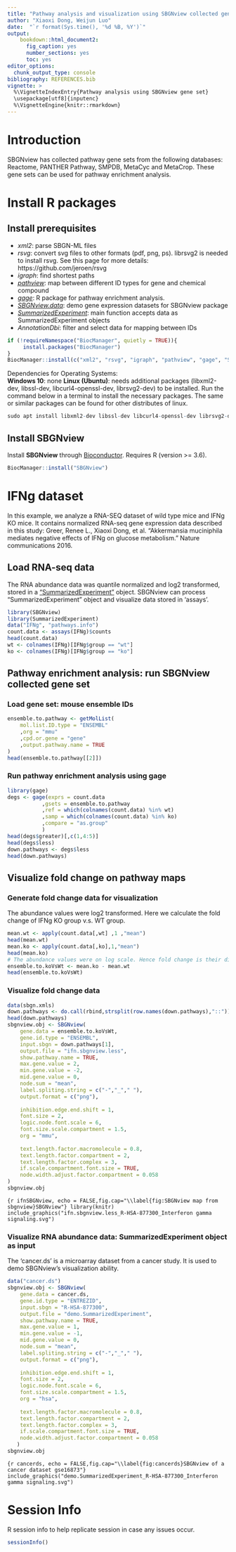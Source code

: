 ```yaml
---
title: "Pathway analysis and visualization using SBGNview collected gene set"
author: "Xiaoxi Dong, Weijun Luo"
date:  "`r format(Sys.time(), '%d %B, %Y')`"
output: 
    bookdown::html_document2:
      fig_caption: yes
      number_sections: yes
      toc: yes
editor_options: 
  chunk_output_type: console
bibliography: REFERENCES.bib
vignette: >
  %\VignetteIndexEntry{Pathway analysis using SBGNview gene set}
  \usepackage[utf8]{inputenc}
  %\VignetteEngine{knitr::rmarkdown}
---
```

# Introduction
SBGNview has collected pathway gene sets from the following databases: Reactome, PANTHER Pathway, SMPDB, MetaCyc and MetaCrop. These gene sets can be used for pathway enrichment analysis.

# Install R packages

## Install prerequisites

* *xml2*: parse SBGN-ML files
* *rsvg*: convert svg files to other formats (pdf, png, ps). librsvg2 is needed to install rsvg. See this page for more details: https://github.com/jeroen/rsvg
* *igraph*: find shortest paths
* [*pathview*](https://bioconductor.org/packages/release/bioc/html/pathview.html): map between different ID types for gene and chemical compound
* [*gage*](https://bioconductor.org/packages/release/bioc/html/gage.html): R package for pathway enrichment analysis.
* [*SBGNview.data*](https://bioconductor.org/packages/release/data/experiment/html/SBGNview.data.html): demo gene expression datasets for SBGNview package
* [*SummarizedExperiment*](https://bioconductor.org/packages/release/bioc/html/SummarizedExperiment.html): main function accepts data as SummarizedExperiment objects
* *AnnotationDbi*: filter and select data for mapping between IDs

```r
if (!requireNamespace("BiocManager", quietly = TRUE)){
     install.packages("BiocManager")
}
BiocManager::install(c("xml2", "rsvg", "igraph", "pathview", "gage", "SummarizedExperiment", "AnnotationDbi"))
```

Dependencies for Operating Systems:  
**Windows 10**: none
**Linux (Ubuntu)**: needs additional packages (libxml2-dev, libssl-dev, libcurl4-openssl-dev, librsvg2-dev) to be installed. Run the command below in a terminal to install the necessary packages. The same or similar packages can be found for other distributes of linux.
```r
sudo apt install libxml2-dev libssl-dev libcurl4-openssl-dev librsvg2-dev
```

## Install SBGNview
Install **SBGNview** through [Bioconductor](https://bioconductor.org/packages/release/bioc/html/SBGNview.html). Requires R (version >= 3.6).
```r
BiocManager::install("SBGNview")
```

# IFNg dataset

In this example, we analyze a RNA-SEQ dataset of wild type mice and IFNg KO mice. It contains normalized RNA-seq gene expression data described in this study: Greer, Renee L., Xiaoxi Dong, et al. "Akkermansia muciniphila mediates negative effects of IFNg on glucose metabolism." Nature communications 2016.

## Load RNA-seq data
The RNA abundance data was quantile normalized and log2 transformed, stored in a ["SummarizedExperiment"](https://bioconductor.org/packages/release/bioc/html/SummarizedExperiment.html) object. SBGNview can process "SummarizedExperiment" object and visualize data stored in 'assays'.

```r
library(SBGNview)
library(SummarizedExperiment)
data("IFNg", "pathways.info")
count.data <- assays(IFNg)$counts
head(count.data)
wt <- colnames(IFNg)[IFNg$group == "wt"]
ko <- colnames(IFNg)[IFNg$group == "ko"]

```

## Pathway enrichment analysis: run SBGNview collected gene set
### Load gene set: mouse ensemble IDs
```r
ensemble.to.pathway <- getMolList(
    mol.list.ID.type = "ENSEMBL"
    ,org = "mmu"
    ,cpd.or.gene = "gene"
    ,output.pathway.name = TRUE
)
head(ensemble.to.pathway[[2]])
```


### Run pathway enrichment analysis using gage
```r
library(gage)
degs <- gage(exprs = count.data
           ,gsets = ensemble.to.pathway
           ,ref = which(colnames(count.data) %in% wt)
           ,samp = which(colnames(count.data) %in% ko)
           ,compare = "as.group"
           )
head(degs$greater)[,c(1,4:5)]
head(degs$less)
down.pathways <- degs$less
head(down.pathways)
```

## Visualize fold change on pathway maps
### Generate fold change data for visualization
The abundance values were log2 transformed. Here we calculate the fold change of IFNg KO group v.s. WT group. 
```r
mean.wt <- apply(count.data[,wt] ,1 ,"mean")
head(mean.wt)
mean.ko <- apply(count.data[,ko],1,"mean")
head(mean.ko)
# The abundance values were on log scale. Hence fold change is their difference.
ensemble.to.koVsWt <- mean.ko - mean.wt
head(ensemble.to.koVsWt)
```



### Visualize fold change data
```r
data(sbgn.xmls)
down.pathways <- do.call(rbind,strsplit(row.names(down.pathways),"::"))[,1]
head(down.pathways)
sbgnview.obj <- SBGNview(
    gene.data = ensemble.to.koVsWt,
    gene.id.type = "ENSEMBL",
    input.sbgn = down.pathways[1],
    output.file = "ifn.sbgnview.less",
    show.pathway.name = TRUE,
    max.gene.value = 2,
    min.gene.value = -2,
    mid.gene.value = 0,
    node.sum = "mean",
    label.spliting.string = c("-","_"," "), 
    output.format = c("png"),
    
    inhibition.edge.end.shift = 1,
    font.size = 2,
    logic.node.font.scale = 6,
    font.size.scale.compartment = 1.5,
    org = "mmu",
    
    text.length.factor.macromolecule = 0.8,
    text.length.factor.compartment = 2,
    text.length.factor.complex = 3,
    if.scale.compartment.font.size = TRUE,
    node.width.adjust.factor.compartment = 0.058 
)
sbgnview.obj
```
```{r ifnSBGNview, echo = FALSE,fig.cap="\\label{fig:SBGNview map from sbgnview}SBGNview"}
library(knitr)
include_graphics("ifn.sbgnview.less_R-HSA-877300_Interferon gamma signaling.svg")
```




### Visualize RNA abundance data: SummarizedExperiment object as input
The 'cancer.ds' is a microarray dataset from a cancer study. It is used to demo SBGNview's visualization ability. 
```r
data("cancer.ds")
sbgnview.obj <- SBGNview(
    gene.data = cancer.ds,
    gene.id.type = "ENTREZID",
    input.sbgn = "R-HSA-877300",
    output.file = "demo.SummarizedExperiment",
    show.pathway.name = TRUE,
    max.gene.value = 1,
    min.gene.value = -1,
    mid.gene.value = 0,
    node.sum = "mean",
    label.spliting.string = c("-","_"," "), 
    output.format = c("png"),
    
    inhibition.edge.end.shift = 1,
    font.size = 2,
    logic.node.font.scale = 6,
    font.size.scale.compartment = 1.5,
    org = "hsa",
    
    text.length.factor.macromolecule = 0.8,
    text.length.factor.compartment = 2,
    text.length.factor.complex = 3,
    if.scale.compartment.font.size = TRUE,
    node.width.adjust.factor.compartment = 0.058 
   )
sbgnview.obj

```
```{r cancerds, echo = FALSE,fig.cap="\\label{fig:cancerds}SBGNview of a cancer dataset gse16873"}
include_graphics("demo.SummarizedExperiment_R-HSA-877300_Interferon gamma signaling.svg")
```


# Session Info
R session info to help replicate session in case any issues occur. 
```r
sessionInfo()
```
